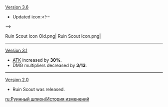 {{Change History/Header}}
[[Version 3.6]]
* Updated icon:<!--
--><gallery>
Ruin Scout Icon Old.png|{{Color|Old}}
Ruin Scout Icon.png|{{Color|New}}
</gallery>
----
[[Version 3.1]]
* [[ATK]] increased by '''30%'''.
* DMG multipliers decreased by '''3/13'''.
----
[[Version 2.0]]
* Ruin Scout was released.
<noinclude>


[[ru:Руинный шпион/История изменений]]
</noinclude>